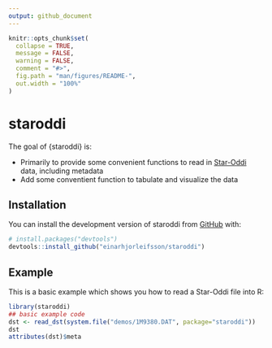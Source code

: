 ```yaml
---
output: github_document
---
```


<!-- README.md is generated from README.Rmd. Please edit that file -->

```r
knitr::opts_chunk$set(
  collapse = TRUE,
  message = FALSE,
  warning = FALSE,
  comment = "#>",
  fig.path = "man/figures/README-",
  out.width = "100%"
)
```

# staroddi

<!-- badges: start -->
<!-- badges: end -->

The goal of {staroddi} is:

* Primarily to provide some convenient functions to read in [Star-Oddi](https://www.star-oddi.com/) data, including metadata
* Add some conventient function to tabulate and visualize the data

## Installation

You can install the development version of staroddi from [GitHub](https://github.com/) with:

``` r
# install.packages("devtools")
devtools::install_github("einarhjorleifsson/staroddi")
```

## Example

This is a basic example which shows you how to read a Star-Oddi file into R:

```r
library(staroddi)
## basic example code
dst <- read_dst(system.file("demos/1M9380.DAT", package="staroddi"))
dst
attributes(dst)$meta
```

